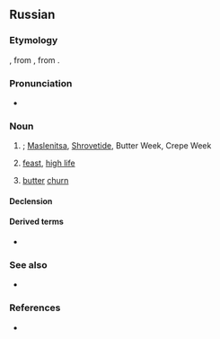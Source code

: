{{also|Масленица}}

==Russian==
{{wikipedia|lang=ru}}

===Etymology===
{{inh+|ru|sla-pro|*maslěnica}}, from {{affix|sla-pro|*maslěnъjь|*-ica|nocat=1}}, from {{m|sla-pro|*maslo}}.

===Pronunciation===
* {{ru-IPA|ма́сленица}}

===Noun===
{{ru-noun+|ма́сленица}}

# {{alternative case form of|ru|Ма́сленица}}; [[Maslenitsa]], [[Shrovetide]], Butter Week, Crepe Week {{gloss|the week before Lent, seven weeks before Easter}}
# {{lb|ru|figuratively}} [[feast]], [[high life]]
#: {{uxi|ru|[[не]] [[житьё]], [[а]] '''ма́сленица'''|a [[bed of roses]]; living [[high on the hog]]}}
#: {{uxi|ru|[[не]] всё [[кот|коту́]] '''ма́сленица''', [[прийти|придёт]] [[и]] [[вели́кий пост]]|good things don’t last forever (after dinner comes the reckoning)}}
# {{lb|ru|regional|obsolete}} [[butter]] [[churn]]

====Declension====
{{ru-noun-table|ма́сленица}}

====Derived terms====
* {{l|ru|ма́сленичный}}

===See also===
* {{l|ru|блин}}

===References===
* {{R:sla:ESSJa|*maslěnica|223|17}}

{{cln|ru|words suffixed with -ница}}